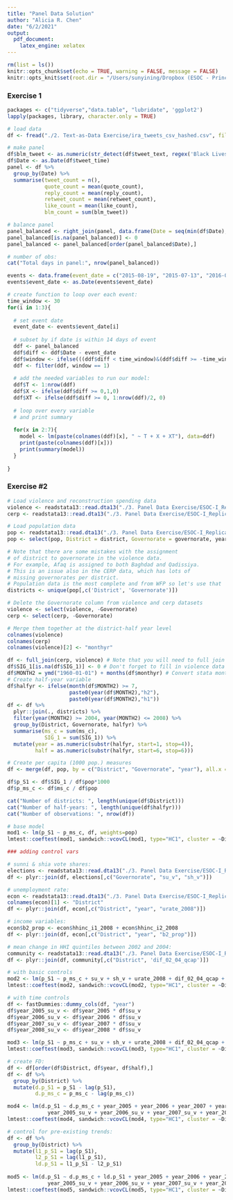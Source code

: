```yaml
---
title: "Panel Data Solution"
author: "Alicia R. Chen"
date: "6/2/2021"
output: 
  pdf_document:
    latex_engine: xelatex
---
```


```r
rm(list = ls())
knitr::opts_chunk$set(echo = TRUE, warning = FALSE, message = FALSE)
knitr::opts_knit$set(root.dir = "/Users/sunyining/Dropbox (ESOC - Princeton)/Predoc Training/Course Materials/")
```

### Exercise 1

```r
packages <- c("tidyverse","data.table", "lubridate", 'ggplot2')
lapply(packages, library, character.only = TRUE)
```

```r
# load data
df <- fread("./2. Text-as-Data Exercise/ira_tweets_csv_hashed.csv", fill=TRUE)

# make panel
df$blm_tweet <- as.numeric(str_detect(df$tweet_text, regex('Black Lives Matter|BLM', ignore_case = T)))
df$Date <- as.Date(df$tweet_time)
panel <- df %>%
  group_by(Date) %>%
  summarise(tweet_count = n(),
            quote_count = mean(quote_count),
            reply_count = mean(reply_count),
            retweet_count = mean(retweet_count),
            like_count = mean(like_count),
            blm_count = sum(blm_tweet))

# balance panel
panel_balanced <- right_join(panel, data.frame(Date = seq(min(df$Date), max(df$Date), "day")))
panel_balanced[is.na(panel_balanced)] <- 0
panel_balanced <- panel_balanced[order(panel_balanced$Date),]

# number of obs:
cat("Total days in panel:", nrow(panel_balanced))
```

```r
events <- data.frame(event_date = c("2015-08-19", "2015-07-13", "2016-07-05"))
events$event_date <- as.Date(events$event_date)

# create function to loop over each event:
time_window <- 30
for(i in 1:3){
  
  # set event date
  event_date <- events$event_date[i]
  
  # subset by if date is within 14 days of event
  ddf <- panel_balanced
  ddf$diff <- ddf$Date - event_date
  ddf$window <- ifelse(((ddf$diff < time_window)&(ddf$diff >= -time_window)), 1,0)
  ddf <- filter(ddf, window == 1)
  
  # add the needed variables to run our model:
  ddf$T <- 1:nrow(ddf)
  ddf$X <- ifelse(ddf$diff >= 0,1,0)
  ddf$XT <- ifelse(ddf$diff >= 0, 1:nrow(ddf)/2, 0)
  
  # loop over every variable
  # and print summary
  
  for(x in 2:7){
    model <- lm(paste(colnames(ddf)[x], " ~ T + X + XT"), data=ddf) 
    print(paste(colnames(ddf)[x]))
    print(summary(model)) 
  }
  
}
```

### Exercise #2

```r
# Load violence and reconstruction spending data
violence <- readstata13::read.dta13("./3. Panel Data Exercise/ESOC-I_Replication_V2/sigact_dist_month_0408.dta")
cerp <- readstata13::read.dta13("./3. Panel Data Exercise/ESOC-I_Replication_V2/CERP_dist_month_0308_HAM.dta")

# Load population data
pop <- readstata13::read.dta13("./3. Panel Data Exercise/ESOC-I_Replication_V2/population_HAM.dta")
pop <- select(pop, District = district, Governorate = governorate, year, pop)

# Note that there are some mistakes with the assignment
# of district to governorate in the violence data. 
# For example, Afaq is assigned to both Baghdad and Qadissiya. 
# This is an issue also in the CERP data, which has lots of
# missing governorates per district. 
# Population data is the most complete and from WFP so let's use that
districts <- unique(pop[,c('District', 'Governorate')])

# Delete the Governorate column from violence and cerp datasets
violence <- select(violence, -Governorate)
cerp <- select(cerp, -Governorate)

# Merge them together at the district-half year level
colnames(violence)
colnames(cerp)
colnames(violence)[2] <- "monthyr"

df <- full_join(cerp, violence) # Note that you will need to full join as there are missing districts in both
df$SIG_1[is.na(df$SIG_1)] <- 0 # Don't forget to fill in violence data as 0 for Choman
df$MONTH2 = ymd("1960-01-01") + months(df$monthyr) # Convert stata months
# Create half-year variable
df$halfyr <- ifelse(month(df$MONTH2) >= 7, 
                    paste0(year(df$MONTH2),"h2"),
                    paste0(year(df$MONTH2),"h1"))
df <- df %>%
  plyr::join(., districts) %>%
  filter(year(MONTH2) >= 2004, year(MONTH2) <= 2008) %>%
  group_by(District, Governorate, halfyr) %>%
  summarise(ms_c = sum(ms_c),
            SIG_1 = sum(SIG_1)) %>%
  mutate(year = as.numeric(substr(halfyr, start=1, stop=4)),
         half = as.numeric(substr(halfyr, start=6, stop=6)))

# Create per capita (1000 pop.) measures
df <- merge(df, pop, by = c("District", "Governorate", "year"), all.x = T)

df$p_S1 <- df$SIG_1 / df$pop*1000
df$p_ms_c <- df$ms_c / df$pop

cat("Number of districts: ", length(unique(df$District)))
cat("Number of half-years: ", length(unique(df$halfyr)))
cat("Number of observations: ", nrow(df))
```

```r
# base model
mod1 <- lm(p_S1 ~ p_ms_c, df, weights=pop)
lmtest::coeftest(mod1, sandwich::vcovCL(mod1, type="HC1", cluster = ~District))
```

```r
### adding control vars

# sunni & shia vote shares:
elections <- readstata13::read.dta13("./3. Panel Data Exercise/ESOC-I_Replication_V2/Dec_2005_Vote_Data.dta")
df <- plyr::join(df, elections[,c("Governorate", "su_v", "sh_v")])

# unemployment rate:
econ <- readstata13::read.dta13("./3. Panel Data Exercise/ESOC-I_Replication_V2/econfactors_HAM.dta")
colnames(econ)[1] <- "District"
df <- plyr::join(df, econ[,c("District", "year", "urate_2008")])

# income variables:
econ$b2_prop <- econ$hhinc_i1_2008 + econ$hhinc_i2_2008
df <- plyr::join(df, econ[,c("District", "year", "b2_prop")])

# mean change in HHI quintiles between 2002 and 2004:
community <- readstata13::read.dta13("./3. Panel Data Exercise/ESOC-I_Replication_V2/ILCS_district.dta")
df <- plyr::join(df, community[,c("District", 'dif_02_04_qcap')])

# with basic controls
mod2 <- lm(p_S1 ~ p_ms_c + su_v + sh_v + urate_2008 + dif_02_04_qcap + b2_prop, df, weights=pop)
lmtest::coeftest(mod2, sandwich::vcovCL(mod2, type="HC1", cluster = ~District))

```

```r
# with time controls
df <- fastDummies::dummy_cols(df, "year")
df$year_2005_su_v <- df$year_2005 * df$su_v
df$year_2006_su_v <- df$year_2006 * df$su_v
df$year_2007_su_v <- df$year_2007 * df$su_v
df$year_2008_su_v <- df$year_2008 * df$su_v

mod3 <- lm(p_S1 ~ p_ms_c + su_v + sh_v + urate_2008 + dif_02_04_qcap + b2_prop + year + year * su_v, df, weights=pop)
lmtest::coeftest(mod3, sandwich::vcovCL(mod3, type="HC1", cluster = ~District))

```

```r
# create FD:
df <- df[order(df$District, df$year, df$half),]
df <- df %>%
  group_by(District) %>%
  mutate(d.p_S1 = p_S1 - lag(p_S1),
         d.p_ms_c = p_ms_c - lag(p_ms_c))

mod4 <- lm(d.p_S1 ~ d.p_ms_c + year_2005 + year_2006 + year_2007 + year_2008 +
             year_2005_su_v + year_2006_su_v + year_2007_su_v + year_2008_su_v, df, weights=pop)
lmtest::coeftest(mod4, sandwich::vcovCL(mod4, type="HC1", cluster = ~District))

# control for pre-existing trends:
df <- df %>%
  group_by(District) %>%
  mutate(l1_p_S1 = lag(p_S1),
         l2_p_S1 = lag(l1_p_S1),
         ld.p_S1 = l1_p_S1 - l2_p_S1)
  
mod5 <- lm(d.p_S1 ~ d.p_ms_c + ld.p_S1 + year_2005 + year_2006 + year_2007 + year_2008 +
             year_2005_su_v + year_2006_su_v + year_2007_su_v + year_2008_su_v, df, weights=pop)
lmtest::coeftest(mod5, sandwich::vcovCL(mod5, type="HC1", cluster = ~District))

```
